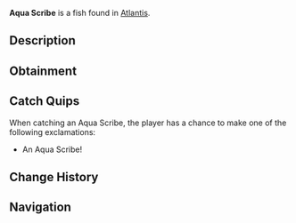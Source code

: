 {{FishInfobox
|image          = Aqua Scribe.png
|rarity         = Common
|sea            = First Sea
|location       = [[Atlantis]]
|sublocation    = 
|sources        = Fishing Rod
|radar_location = 
|xp             = 40
|weather        = Clear
|time           = Day
|season         = 
|bait           = Seaweed
|base_weight    = 1.1
|base_value     = 60
|weight_range   = 0.7
|base_chance    = 85
|base_resil     = 80
}}
'''Aqua Scribe''' is a {{Rarity|Common}} fish found in [[Atlantis]].

== Description ==
{{Description|These peculiar fish are often seen tracing patterns in the ethereal silt that resemble ancient script. Some scholars believe they're connected to the abyss's lost knowledge.|Bestiary Entry}}

== Obtainment ==
{{Description|Ethereal Abyss Pool|Bestiary Hint}}
{{Fish Availability|
Atlantis/Ethereal Abyss
|top_rods      = 
Leviathan's Fang Rod\188247.44\0;
Trident Rod\181904\13773.72;
Free Spirit Rod\179289.65\13749.23;
Azure Of Lagoon\170270.77\19243.25;
No-Life Rod\168434.58\19679.49;
Flimsy Rod\117843.69\18187.36;
Training Rod\131386.19\20041.9;
Long Rod\138747.96\16473.67;
Nocturnal Rod\93182.72\75995.67;
Fast Rod\150654.56\19605.65;
Seraphic Rod\156691.07\19574.26;
Challenger's Rod\156910.14\17916.56;
Depthseeker Rod\155858.38\16484.61;
Rod Of The Forgotten Fang\154561.89\17874.05;
Verdant Shear Rod\154266.63\17505.46;
Blazebringer Rod\154255.4\17237.86;
Zeus Rod\153822.89\17332.46;
Ethereal Prism Rod\153505.36\0;
Rod Of The Depths\152786.65\16256.91;
Rod Of The Exalted One\151654.91\0;
Avalanche Rod\148494.2\15291.79;
Volcanic Rod\148158.85\16724.66;
Steady Rod\72654.98\8658.61
|recommended   = Trident Rod
}}

== Catch Quips ==
When catching an Aqua Scribe, the player has a chance to make one of the following exclamations:
* An Aqua Scribe!

== Change History ==
{{Change History|{{subst:Current Version}}}}

== Navigation ==
{{Fish Navbox|Atlantis}}